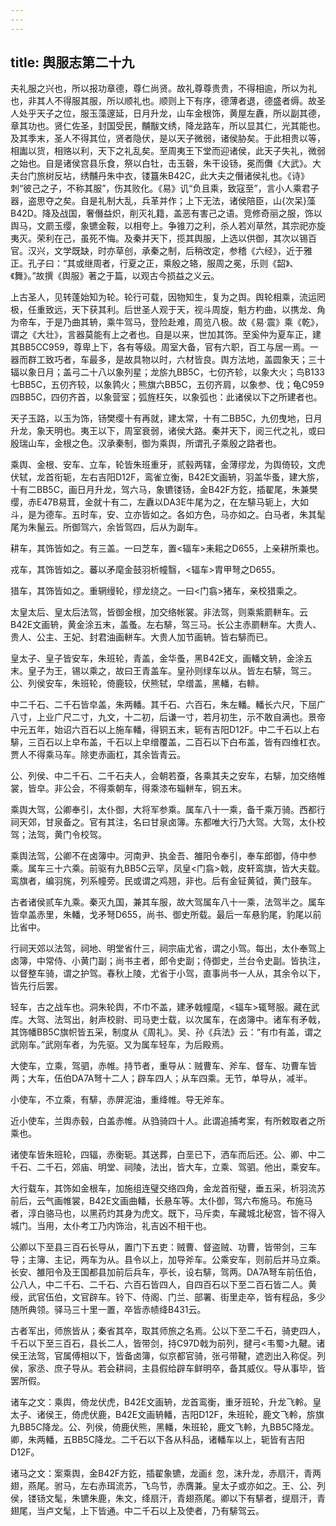 ```yaml
---
---
---
```

title: 舆服志第二十九
---

夫礼服之兴也，所以报功章德，尊仁尚贤。故礼尊尊贵贵，不得相逾，所以为礼也，非其人不得服其服，所以顺礼也。顺则上下有序，德薄者退，德盛者缛。故圣人处乎天子之位，服玉藻邃延，日月升龙，山车金根饰，黄屋左纛，所以副其德，章其功也。贤仁佐圣，封国受民，黼黻文绣，降龙路车，所以显其仁，光其能也。及其季末，圣人不得其位，贤者隐伏，是以天子微弱，诸侯胁矣。于此相贵以等，相讟以货，相赂以利，天下之礼乱矣。至周夷王下堂而迎诸侯，此天子失礼，微弱之始也。自是诸侯宫县乐食，祭以白牡，击玉磬，朱干设钖，冕而儛《大武》。大夫台门旅树反坫，绣黼丹朱中衣，镂簋朱B42C，此大夫之僭诸侯礼也。《诗》刺“彼己之子，不称其服”，伤其败化。《易》讥“负且乘，致寇至”，言小人乘君子器，盗思夺之矣。自是礼制大乱，兵革并作；上下无法，诸侯陪臣，山{次呆}藻B42D。降及战国，奢僭益炽，削灭礼籍，盖恶有害己之语。竞修奇丽之服，饰以舆马，文罽玉缨，象镳金鞍，以相夸上。争锥刀之利，杀人若刈草然，其宗祀亦旋夷灭。荣利在己，虽死不悔。及秦并天下，揽其舆服，上选以供御，其次以锡百官。汉兴，文学既缺，时亦草创，承秦之制，后稍改定，参稽《六经》，近于雅正。孔子曰：“其或继周者，行夏之正，乘殷之辂，服周之冕，乐则《韶》、《舞》。”故撰《舆服》著之于篇，以观古今损益之义云。

上古圣人，见转蓬始知为轮。轮行可载，因物知生，复为之舆。舆轮相乘，流运罔极，任重致远，天下获其利。后世圣人观于天，视斗周旋，魁方杓曲，以携龙、角为帝车，于是乃曲其辀，乘牛驾马，登险赴难，周览八极。故《易·震》乘《乾》，谓之《大壮》，言器莫能有上之者也。自是以来，世加其饰。至奚仲为夏车正，建其BB5CC959，尊卑上下，各有等级。周室大备，官有六职，百工与居一焉。一器而群工致巧者，车最多，是故具物以时，六材皆良。舆方法地，盖圆象天；三十辐以象日月；盖弓二十八以象列星；龙旂九BB5C，七仞齐轸，以象大火；鸟B133七BB5C，五仞齐较，以象鹑火；熊旗六BB5C，五仞齐肩，以象参、伐；龟C959四BB5C，四仞齐首，以象营室；弧旌枉矢，以象弧也：此诸侯以下之所建者也。

天子玉路，以玉为饰，钖樊缨十有再就，建太常，十有二BB5C，九仞曳地，日月升龙，象天明也。夷王以下，周室衰弱，诸侯大路。秦并天下，阅三代之礼，或曰殷瑞山车，金根之色。汉承秦制，御为乘舆，所谓孔子乘殷之路者也。

乘舆、金根、安车、立车，轮皆朱班重牙，贰毂两辖，金薄缪龙，为舆倚较，文虎伏轼，龙首衔轭，左右吉阳D12F，鸾雀立衡，B42E文画辀，羽盖华蚤，建大旂，十有二BB5C，画日月升龙，驾六马，象镳镂钖，金B42F方釳，插翟尾，朱兼樊缨，赤E47B易茸，金就十有二，左纛以DA3E牛尾为之，在左騑马轭上，大如斗，是为德车。五时车，安、立亦皆如之。各如方色，马亦如之。白马者，朱其髦尾为朱鬣云。所御驾六，余皆驾四，后从为副车。

耕车，其饰皆如之。有三盖。一曰芝车，置<辐车>耒耜之D655，上亲耕所乘也。

戎车，其饰皆如之。蕃以矛麾金鼓羽析幢翳，<辐车>胄甲弩之D655。

猎车，其饰皆如之。重辋缦轮，缪龙绕之。一曰<门翕>猪车，亲校猎乘之。

太皇太后、皇太后法驾，皆御金根，加交络帐裳。非法驾，则乘紫罽軿车。云B42E文画辀，黄金涂五末，盖蚤。左右騑，驾三马。长公主赤罽軿车。大贵人、贵人、公主、王妃、封君油画軿车。大贵人加节画辀。皆右騑而已。

皇太子、皇子皆安车，朱班轮，青盖，金华蚤，黑B42E文，画轓文辀，金涂五末。皇子为王，锡以乘之，故曰王青盖车。皇孙则绿车以从。皆左右騑，驾三。公、列侯安车，朱班轮，倚鹿较，伏熊轼，皁缯盖，黑轓，右輫。

中二千石、二千石皆皁盖，朱两轓。其千石、六百石，朱左轓。轓长六尺，下屈广八寸，上业广尺二寸，九文，十二初，后谦一寸，若月初生，示不敢自满也。景帝中元五年，始诏六百石以上施车轓，得铜五末，轭有吉阳D12F。中二千石以上右騑，三百石以上皁布盖，千石以上皁缯覆盖，二百石以下白布盖，皆有四维杠衣。贾人不得乘马车。除吏赤画杠，其余皆青云。

公、列侯、中二千石、二千石夫人，会朝若蚕，各乘其夫之安车，右騑，加交络帷裳，皆皁。非公会，不得乘朝车，得乘漆布辎軿车，铜五末。

乘舆大驾，公卿奉引，太仆御，大将军参乘。属车八十一乘，备千乘万骑。西都行祠天郊，甘泉备之。官有其注，名曰甘泉卤簿。东都唯大行乃大驾。大驾，太仆校驾；法驾，黄门令校驾。

乘舆法驾，公卿不在卤簿中。河南尹、执金吾、雒阳令奉引，奉车郎御，侍中参乘。属车三十六乘。前驱有九BB5C云罕，凤皇<门翕>戟，皮轩鸾旗，皆大夫载。鸾旗者，编羽旄，列系幢旁。民或谓之鸡翘，非也。后有金钲黄钺，黄门鼓车。

古者诸侯贰车九乘。秦灭九国，兼其车服，故大驾属车八十一乘，法驾半之。属车皆皁盖赤里，朱轓，戈矛弩D655，尚书、御史所载。最后一车悬豹尾，豹尾以前比省中。

行祠天郊以法驾，祠地、明堂省什三，祠宗庙尤省，谓之小驾。每出，太仆奉驾上卤簿，中常侍、小黄门副；尚书主者，郎令史副；侍御史，兰台令史副。皆执注，以督整车骑，谓之护驾。春秋上陵，尤省于小驾，直事尚书一人从，其余令以下，皆先行后罢。

轻车，古之战车也。洞朱轮舆，不巾不盖，建矛戟幢麾，<辐车>辄弩服。藏在武库。大驾、法驾出，射声校尉、司马吏士载，以次属车，在卤簿中。诸车有矛戟，其饰幡BB5C旗帜皆五采，制度从《周礼》。吴、孙《兵法》云：“有巾有盖，谓之武刚车。”武刚车者，为先驱。又为属车轻车，为后殿焉。

大使车，立乘，驾驷，赤帷。持节者，重导从：贼曹车、斧车、督车、功曹车皆两；大车，伍伯DA7A弩十二人；辟车四人；从车四乘。无节，单导从，减半。

小使车，不立乘，有騑，赤屏泥油，重绛帷。导无斧车。

近小使车，兰舆赤毂，白盖赤帷。从驺骑四十人。此谓追捕考案，有所敕取者之所乘也。

诸使车皆朱班轮，四辐，赤衡轭。其送葬，白垩已下，洒车而后还。公、卿、中二千石、二千石，郊庙、明堂、祠陵，法出，皆大车，立乘、驾驷。他出，乘安车。

大行载车，其饰如金根车，加施组连璧交络四角，金龙首衔璧，垂五采，析羽流苏前后，云气画帷裳，B42E文画曲轓，长悬车等。太仆御，驾六布施马。布施马者，淳白骆马也，以黑药灼其身为虎文。既下，马斥卖，车藏城北秘宫，皆不得入城门。当用，太仆考工乃内饰治，礼吉凶不相干也。

公卿以下至县三百石长导从，置门下五吏：贼曹、督盗贼、功曹，皆带剑，三车导；主簿、主记，两车为从。县令以上，加导斧车。公乘安车，则前后并马立乘。长安、雒阳令及王国都县加前后兵车，亭长，设右騑，驾两。DA7A弩车前伍伯，公八人，中二千石、二千石、六百石皆四人，自四百石以下至二百石皆二人。黄绶，武官伍伯，文官辟车。铃下、侍阁、门兰、部署、街里走卒，皆有程品，多少随所典领。驿马三十里一置，卒皆赤帻绛B431云。

古者军出，师旅皆从；秦省其卒，取其师旅之名焉。公以下至二千石，骑吏四人，千石以下至三百石，县长二人，皆带剑，持C97D戟为前列，揵弓<韦蜀>九鞬。诸侯王法驾，官属傅相以下，皆备卤簿，似京都官骑，张弓带鞬，遮迾出入称促。列侯，家丞、庶子导从。若会耕祠，主县假给辟车鲜明卒，备其威仪。导从事毕，皆罢所假。

诸车之文：乘舆，倚龙伏虎，B42E文画辀，龙首鸾衡，重牙班轮，升龙飞軨。皇太子、诸侯王，倚虎伏鹿，B42E文画辀轓，吉阳D12F，朱班轮，鹿文飞軨，旂旗九BB5C降龙。公、列侯，倚鹿伏熊，黑轓，朱班轮，鹿文飞軨，九BB5C降龙。卿，朱两轓，五BB5C降龙。二千石以下各从科品，诸轓车以上，轭皆有吉阳D12F。

诸马之文：案乘舆，金B42F方釳，插翟象镳，龙画纟忽，沫升龙，赤扇汗，青两翅，燕尾。驸马，左右赤珥流苏，飞鸟节，赤膺兼。皇太子或亦如之。王、公、列侯，镂钖文髦，朱镳朱鹿，朱文，绛扇汗，青翅燕尾。卿以下有騑者，缇扇汗，青翅尾，当卢文髦，上下皆通。中二千石以上及使者，乃有騑驾云。

